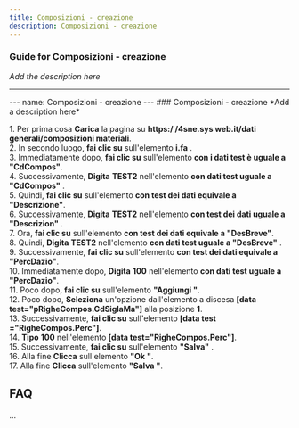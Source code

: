 ```yaml
---
title: Composizioni - creazione
description: Composizioni - creazione
---
```


### Guide for Composizioni - creazione

*Add the description here*

___

\--- name: Composizioni - creazione --- ### Composizioni - creazione \*Add a description here\*  
  
1\. Per prima cosa **Carica** la pagina su **https:/ /4sne.sys web.it/dati generali/composizioni materiali**.  
2\. In secondo luogo, **fai clic su** sull'elemento **i.fa** .  
3\. Immediatamente dopo, **fai clic su** sull'elemento **con i dati test è uguale a "CdCompos"**.  
4\. Successivamente, **Digita** **TEST2** nell'elemento **con dati test uguale a "CdCompos"** .  
5\. Quindi, **fai clic su** sull'elemento **con test dei dati equivale a "Descrizione"**.  
6\. Successivamente, **Digita** **TEST2** nell'elemento **con test dei dati uguale a "Descrizion"** .  
7\. Ora, **fai clic su** sull'elemento **con test dei dati equivale a "DesBreve"**.  
8\. Quindi, **Digita** **TEST2** nell'elemento **con dati test uguale a "DesBreve"** .  
9\. Successivamente, **fai clic su** sull'elemento **con test dei dati equivale a "PercDazio"**.  
10\. Immediatamente dopo, **Digita** **100** nell'elemento **con dati test uguale a "PercDazio"**.  
11\. Poco dopo, **fai clic su** sull'elemento **"Aggiungi "**.  
12\. Poco dopo, **Seleziona** un'opzione dall'elemento a discesa **\[data test="pRigheCompos.CdSiglaMa"\]** alla posizione **1**.  
13\. Successivamente, **fai clic su** sull'elemento **\[data test ="RigheCompos.Perc"\]**.  
14\. **Tipo** **100** nell'elemento **\[data test="RigheCompos.Perc"\]**.  
15\. Successivamente, **fai clic su** sull'elemento **"Salva"** .  
16\. Alla fine **Clicca** sull'elemento **"Ok "**.  
17\. Alla fine **Clicca** sull'elemento **"Salva "**.  

FAQ
---

...
